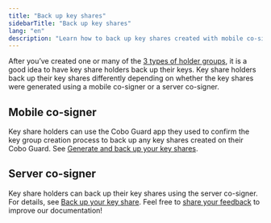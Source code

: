 ```yaml
---
title: "Back up key shares"
sidebarTitle: "Back up key shares"
lang: "en"
description: "Learn how to back up key shares created with mobile co-signers and server co-signers to ensure data security."
---
```


After you’ve created one or many of the [3 types of holder groups](/en/portal/mpc-wallets/ocw/holder-group-overview), it is a good idea to have key share holders back up their keys. Key share holders back up their key shares differently depending on whether the key shares were generated using a mobile co-signer or a server co-signer.

## Mobile co-signer
Key share holders can use the Cobo Guard app they used to confirm the key group creation process to back up any key shares created on their Cobo Guard. See [Generate and back up your key shares](/en/guard/generate-and-back-up-key-shares).

## Server co-signer
Key share holders can back up their key shares using the server co-signer. For details, see [Back up your key share](https://www.cobo.com/developers/v2/guides/mpc-wallets/server-co-signer/key-shares-backup).
<Tip>Feel free to [share your feedback](https://forms.zohopublic.com/cobo/form/DocumentFeedbackForm/formperma/QvLOhxJv1_JMsJ-1dleZ8Itb_7rzN-LtgvsDdxosoVI?referrername=manuals) to improve our documentation!</Tip>
